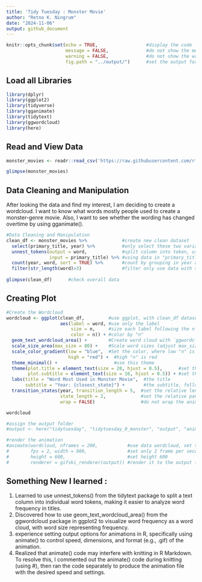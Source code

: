 ```yaml
---
title: 'Tidy Tuesday : Monster Movie'
author: "Retno K. Ningrum"
date: "2024-11-06"
output: github_document
---
```


```r
knitr::opts_chunk$set(echo = TRUE,                  #display the code
                      message = FALSE,              #do not show the message
                      warning = FALSE,              #do not show the warning
                      fig.path = "../output/")      #set the output for image
```

## Load all Libraries
```r
library(dplyr)
library(ggplot2)
library(tidyverse)
library(gganimate)
library(tidytext)
library(ggwordcloud)
library(here)
```

## Read and View Data
```r
monster_movies <- readr::read_csv('https://raw.githubusercontent.com/rfordatascience/tidytuesday/master/data/2024/2024-10-29/monster_movies.csv')

glimpse(monster_movies)
```
## Data Cleaning and Manipulation  
  
After looking the data and find my interest, I am deciding to create a wordcloud. I want to know what words mostly people used to create a monster-genre movie. Also, I want to see whether the wording has changed overtime by using gganimate(). 

```r
#Data Cleaning and Manipulation
clean_df <- monster_movies %>%             #create new clean dataset
  select(primary_title, year) %>%          #only select these two variables
  unnest_tokens(output = word,             #split column into token, using word (default)
                input = primary_title) %>% #using data in "primary_title"
  count(year, word, sort = TRUE) %>%       #count by grouping in year and word
  filter(str_length(word)>3)               #filter only use data with >3 characters
  
glimpse(clean_df)      #check overall data

```

## Creating Plot  
```r
#Create the Wordcloud
wordcloud <- ggplot(clean_df,         #use ggplot, with clean_df dataset
                    aes(label = word, #use only the label
                        size = n,     #size each label following the n column (size or total)
                        color = n)) + #color by "n"
  geom_text_wordcloud_area() +        #Create word cloud with `ggwordcloud`
  scale_size_area(max_size = 80) +    #Scale word sizes (adjust max_size as needed)
  scale_color_gradient(low = "blue",  #Set the color, where low "n" is blue
                       high = "red") +  #high "n" is red
  theme_minimal() +                     #use this theme
  theme(plot.title = element_text(size = 20, hjust = 0.5),      #set the title size and position
        plot.subtitle = element_text(size = 16, hjust = 0.5)) + #set the subtitle size & position
  labs(title = "Word Most Used in Monster Movie",  #the title
       subtitle = "Year: {closest_state}") +       #the subtitle, following the year
  transition_states(year, transition_length = 5,  #set the relative length of transition
                    state_length = 2,             #set the relative pause at the sttes
                    wrap = FALSE)                 #do not wrap the animation

wordcloud

#assign the output folder
#output <- here("tidytuesday", "tidytuesday_0_monster", "output", "animate(wordcloud, monster_movie_wordcloud.gif")

#render the animation
#animate(wordcloud, nframes = 200,           #use data wordcloud, set the frame into 200
#        fps = 2, width = 800,               #set only 2 frame per seconds, set width 800
#        height = 600,                       #set height 600
#        renderer = gifski_renderer(output)) #render it to the output folder

```

## Something New I learned :  
1. Learned to use unnest_tokens() from the tidytext package to split a text column into individual word tokens, making it easier to analyze word frequency in titles.  
2. Discovered how to use geom_text_wordcloud_area() from the ggwordcloud package in ggplot2 to visualize word frequency as a word cloud, with word size representing frequency.  
3. experience setting output options for animations in R, specifically using animate() to control speed, dimensions, and format (e.g., .gif) of the animation.  
4. Realized that animate() code may interfere with knitting in R Markdown. To resolve this, I commented out the animate() code during knitting (using #), then ran the code separately to produce the animation file with the desired speed and settings.